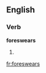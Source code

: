 ==English==

===Verb===
'''foreswears'''

# {{third-person singular of|[[foreswear]]}}

[[fr:foreswears]]